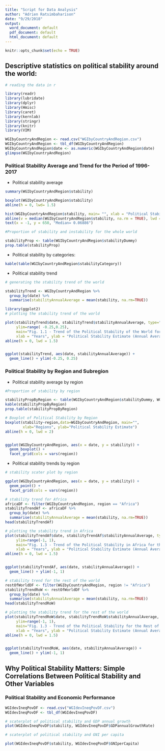 ```yaml
---
title: "Script for Data Analysis"
author: "Adrien Ratsimbaharison"
date: "9/29/2018"
output:
  word_document: default
  pdf_document: default
  html_document: default
---
```


```r
knitr::opts_chunk$set(echo = TRUE)
```

## Descriptive statistics on political stability around the world:

```r
# reading the data in r

library(readr)
library(lubridate)
library(dplyr)
library(Hmisc)
library(caret)
library(kernlab)
library(stringr)
library(knitr)
library(VIM)

WGIbyCountryAndRegion <- read.csv("WGIbyCountryAndRegion.csv")
WGIbyCountryAndRegion <- tbl_df(WGIbyCountryAndRegion)
WGIbyCountryAndRegion$date <- as.numeric(WGIbyCountryAndRegion$date)
glimpse(WGIbyCountryAndRegion)

```

### Political Stability Average and Trend for the Period of 1996-2017

- Political stability average 

```r
summary(WGIbyCountryAndRegion$stability)

```


```r
boxplot(WGIbyCountryAndRegion$stability)
abline(h = 0, lwd= 1.5)

```

```r

hist(WGIbyCountryAndRegion$stability, main= "", xlab = "Political Stability Estimate")
abline(v = median(WGIbyCountryAndRegion$stability, na.rm = TRUE), lwd = 2)
text(x = -1, y = 650, "Median= 0.06886")

```

```r
#Proportion of stability and instability for the whole world

stabilityProp <- table(WGIbyCountryAndRegion$stabilityDummy)
prop.table(stabilityProp)
```


- Political stability by categories:

```r

kable(table(WGIbyCountryAndRegion$stabilityCategory))

```

- Political stability trend


```r
# generating the stability trend of the world

stabilityTrend <- WGIbyCountryAndRegion %>%
  group_by(date) %>%
  summarise(stabilityAnnualAverage = mean(stability, na.rm=TRUE))


```

```r
library(ggplot2)
# plotting the stability trend of the world

plot(stabilityTrend$date, stabilityTrend$stabilityAnnualAverage, type="o", lwd = 2,
     ylim=range( -0.25,0.25),
     main="Fig. 1.1 - Trend of the Political Stability of the World for the Period of 1996-2016",
     xlab = "Years", ylab = "Political Stability Estimate (Annual Average)")
abline(h = 0, lwd = 1.5)


ggplot(stabilityTrend, aes(date, stabilityAnnualAverage)) +
  geom_line() + ylim(-0.25, 0.25)
```

### Political Stability by Region and Subregion

- Political stability average by region

```r
#Proportion of stability by region

stabilityPropByRegion <- table(WGIbyCountryAndRegion$stabilityDummy, WGIbyCountryAndRegion$region)
kable(stabilityPropByRegion)
prop.table(stabilityPropByRegion)

```

```r

# Boxplot of Political Stability by Region
boxplot(stability~region,data=WGIbyCountryAndRegion, main="",
        xlab="Regions", ylab="Political Stability Estimate")
abline(h = 0, lwd = 2)


ggplot(WGIbyCountryAndRegion, aes(x = date, y = stability)) +
  geom_boxplot() + 
  facet_grid(cols = vars(region))
```


- Political stability trends by region

```r
# stability scater plot by region

ggplot(WGIbyCountryAndRegion, aes(x = date, y = stability)) +
  geom_point() + 
  facet_grid(cols = vars(region))

```

```r
# stability trend for Africa
africaDF <- filter(WGIbyCountryAndRegion, region == "Africa")
stabilityTrendAf <- africaDF %>%
  group_by(date) %>% 
  summarise(stabilityAnnualAverage = mean(stability, na.rm=TRUE))
head(stabilityTrendAf)
```


```r
# plotting the stability trend in Africa
plot(stabilityTrendAf$date, stabilityTrendAf$stabilityAnnualAverage, type="o", lwd = 2,
     ylim=range(-1, 1),
     main="Fig. 1.3 - Trend of the Political Stability in Africa for the Period of 1996-2016",
     xlab = "Years", ylab = "Political Stability Estimate (Annual Average)")
abline(h = 0, lwd = 1.5)


ggplot(stabilityTrendAf, aes(date, stabilityAnnualAverage)) +
  geom_line() + ylim(-1, 1)
```


```r
# stability trend for the rest of the world
restOfWorldDF <- filter(WGIbyCountryAndRegion, region != "Africa")
stabilityTrendRoW <- restOfWorldDF %>%
  group_by(date) %>% 
  summarise(stabilityAnnualAverage = mean(stability, na.rm=TRUE))
head(stabilityTrendRoW)
```


```r
# plotting the stability trend for the rest of the world
plot(stabilityTrendRoW$date, stabilityTrendRoW$stabilityAnnualAverage, type="o", lwd = 2,
     ylim=range(-1, 1),
     main="Fig. 1.3 - Trend of the Political Stability for the Rest of the World for the Period of 1996-2016",
     xlab = "Years", ylab = "Political Stability Estimate (Annual Average)")
abline(h = 0, lwd = 1.5)


ggplot(stabilityTrendRoW, aes(date, stabilityAnnualAverage)) +
  geom_line() + ylim(-1, 1)
```

## Why Political Stability Matters: Simple Correlations Between Political Stability and Other Variables

### Political Stability and Economic Performance

```r

WGIdevIneqPovDF <- read.csv("WGIdevIneqPovDF.csv")
WGIdevIneqPovDF <- tbl_df(WGIdevIneqPovDF)

# scaterplot of political stability and GDP annual growth
plot(WGIdevIneqPovDF$stability, WGIdevIneqPovDF$GDPannualGrowthRate)

```



```r

# scaterplot of political stability and GNI per capita

plot(WGIdevIneqPovDF$stability, WGIdevIneqPovDF$GNIperCapita)
```




```r


```
